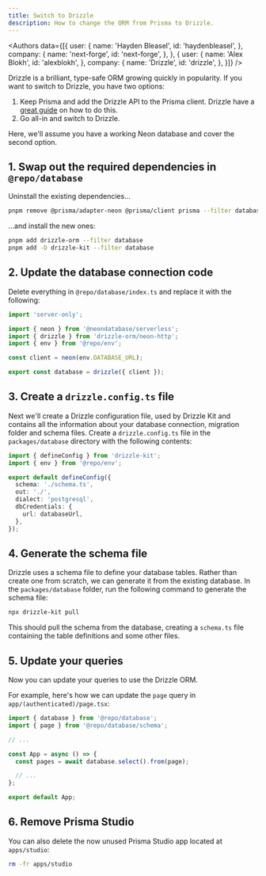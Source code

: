 ```yaml
---
title: Switch to Drizzle
description: How to change the ORM from Prisma to Drizzle.
---
```



<Authors data={[{
  user: {
    name: 'Hayden Bleasel',
    id: 'haydenbleasel',
  },
  company: {
    name: 'next-forge',
    id: 'next-forge',
  },
}, {
  user: {
    name: 'Alex Blokh',
    id: 'alexblokh',
  },
  company: {
    name: 'Drizzle',
    id: 'drizzle',
  },
}]} />

Drizzle is a brilliant, type-safe ORM growing quickly in popularity. If you want to switch to Drizzle, you have two options:

1. Keep Prisma and add the Drizzle API to the Prisma client. Drizzle have a [great guide](https://orm.drizzle.team/docs/prisma) on how to do this.
2. Go all-in and switch to Drizzle.

Here, we'll assume you have a working Neon database and cover the second option.

## 1. Swap out the required dependencies in `@repo/database`

Uninstall the existing dependencies...

```sh Terminal
pnpm remove @prisma/adapter-neon @prisma/client prisma --filter database
```

...and install the new ones:

```sh Terminal
pnpm add drizzle-orm --filter database
pnpm add -D drizzle-kit --filter database
```

## 2. Update the database connection code

Delete everything in `@repo/database/index.ts` and replace it with the following:

```ts packages/database/index.ts
import 'server-only';

import { neon } from '@neondatabase/serverless';
import { drizzle } from 'drizzle-orm/neon-http';
import { env } from '@repo/env';

const client = neon(env.DATABASE_URL);

export const database = drizzle({ client });
```

## 3. Create a `drizzle.config.ts` file

Next we'll create a Drizzle configuration file, used by Drizzle Kit and contains all the information about your database connection, migration folder and schema files. Create a `drizzle.config.ts` file in the `packages/database` directory with the following contents:

```ts packages/database/drizzle.config.ts
import { defineConfig } from 'drizzle-kit';
import { env } from '@repo/env';

export default defineConfig({
  schema: './schema.ts',
  out: './',
  dialect: 'postgresql',
  dbCredentials: {
    url: databaseUrl,
  },
});
```

## 4. Generate the schema file

Drizzle uses a schema file to define your database tables. Rather than create one from scratch, we can generate it from the existing database. In the `packages/database` folder, run the following command to generate the schema file:

```sh
npx drizzle-kit pull
```

This should pull the schema from the database, creating a `schema.ts` file containing the table definitions and some other files.

## 5. Update your queries

Now you can update your queries to use the Drizzle ORM.

For example, here's how we can update the `page` query in `app/(authenticated)/page.tsx`:

```ts apps/app/app/(authenticated)/page.tsx {2, 7}
import { database } from '@repo/database';
import { page } from '@repo/database/schema';

// ...

const App = async () => {
  const pages = await database.select().from(page);

  // ...
};

export default App;
```

## 6. Remove Prisma Studio

You can also delete the now unused Prisma Studio app located at `apps/studio`:

```sh Terminal
rm -fr apps/studio
```
